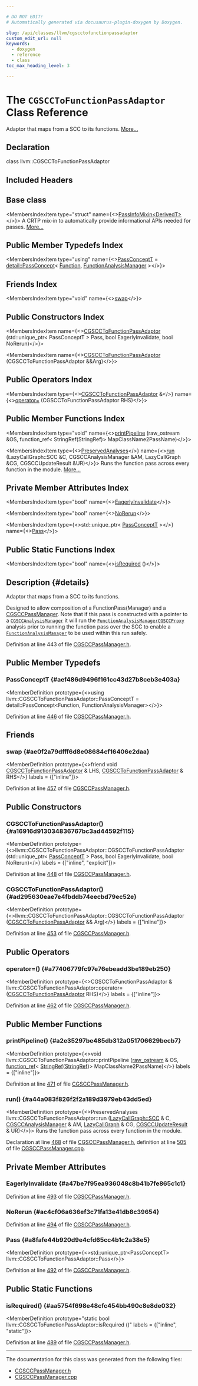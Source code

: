 ```yaml
---

# DO NOT EDIT!
# Automatically generated via docusaurus-plugin-doxygen by Doxygen.

slug: /api/classes/llvm/cgscctofunctionpassadaptor
custom_edit_url: null
keywords:
  - doxygen
  - reference
  - class
toc_max_heading_level: 3

---
```





# The `CGSCCToFunctionPassAdaptor` Class Reference

<DoxygenPage pluginConfig={pluginConfig}>

Adaptor that maps from a SCC to its functions. <a href="#details">More...</a>

## Declaration

<CodeBlock>class llvm::CGSCCToFunctionPassAdaptor</CodeBlock>

## Included Headers

<IncludesList>
<IncludesListItem
  filePath="llvm/Analysis/CGSCCPassManager.h"
  permalink="/docs/api/files/include/include/llvm/include/llvm/analysis/cgsccpassmanager-h"
  isLocal="true" />
</IncludesList>

## Base class

<MembersIndex>

<MembersIndexItem
  type="struct"
  name={<><a href="/docs/api/structs/llvm/passinfomixin">PassInfoMixin&lt;DerivedT&gt;</a></>}>
A CRTP mix-in to automatically provide informational APIs needed for passes. <a href="/docs/api/structs/llvm/passinfomixin/#details">More...</a>
</MembersIndexItem>

</MembersIndex>

## Public Member Typedefs Index

<MembersIndex>

<MembersIndexItem
  type="using"
  name={<><a href="#aef486d9496f161cc43d27b8ceb3e403a">PassConceptT</a> = <a href="/docs/api/structs/llvm/detail/passconcept">detail::PassConcept</a>&lt; <a href="/docs/api/classes/llvm/function">Function</a>, <a href="/docs/api/namespaces/llvm/#adce09a5a0de0e3177eb00e932734af2f">FunctionAnalysisManager</a> &gt;</>}>
</MembersIndexItem>

</MembersIndex>

## Friends Index

<MembersIndex>

<MembersIndexItem
  type="void"
  name={<><a href="#ae0f2a79dfff6d8e08684cf16406e2daa">swap</a></>}>
</MembersIndexItem>

</MembersIndex>

## Public Constructors Index

<MembersIndex>

<MembersIndexItem
  name={<><a href="#a16916d913034836767bc3ad44592f115">CGSCCToFunctionPassAdaptor</a> (std::unique&#95;ptr&lt; PassConceptT &gt; Pass, bool EagerlyInvalidate, bool NoRerun)</>}>
</MembersIndexItem>

<MembersIndexItem
  name={<><a href="#ad295630eae7e4fbddb74eecbd79ec52e">CGSCCToFunctionPassAdaptor</a> (CGSCCToFunctionPassAdaptor &amp;&amp;Arg)</>}>
</MembersIndexItem>

</MembersIndex>

## Public Operators Index

<MembersIndex>

<MembersIndexItem
  type={<><a href="/docs/api/classes/llvm/cgscctofunctionpassadaptor">CGSCCToFunctionPassAdaptor</a> &amp;</>}
  name={<><a href="#a77406779fc97e76ebeadd3be189eb250">operator=</a> (CGSCCToFunctionPassAdaptor RHS)</>}>
</MembersIndexItem>

</MembersIndex>

## Public Member Functions Index

<MembersIndex>

<MembersIndexItem
  type="void"
  name={<><a href="#a2e35297be485db312a051706629becb7">printPipeline</a> (raw&#95;ostream &amp;OS, function&#95;ref&lt; StringRef(StringRef)&gt; MapClassName2PassName)</>}>
</MembersIndexItem>

<MembersIndexItem
  type={<><a href="/docs/api/classes/llvm/preservedanalyses">PreservedAnalyses</a></>}
  name={<><a href="#a44a083f826f2f2a189d3979eb43dd5ed">run</a> (LazyCallGraph::SCC &amp;C, CGSCCAnalysisManager &amp;AM, LazyCallGraph &amp;CG, CGSCCUpdateResult &amp;UR)</>}>
Runs the function pass across every function in the module. <a href="#a44a083f826f2f2a189d3979eb43dd5ed">More...</a>
</MembersIndexItem>

</MembersIndex>

## Private Member Attributes Index

<MembersIndex>

<MembersIndexItem
  type="bool"
  name={<><a href="#a47be7f95ea936048c8b41b7fe865c1c1">EagerlyInvalidate</a></>}>
</MembersIndexItem>

<MembersIndexItem
  type="bool"
  name={<><a href="#ac4cf06a636ef3c71fa13e41db8c39654">NoRerun</a></>}>
</MembersIndexItem>

<MembersIndexItem
  type={<>std::unique&#95;ptr&lt; <a href="#aef486d9496f161cc43d27b8ceb3e403a">PassConceptT</a> &gt;</>}
  name={<><a href="#a8fafe44b920d9e4cfd65cc4b1c2a38e5">Pass</a></>}>
</MembersIndexItem>

</MembersIndex>

## Public Static Functions Index

<MembersIndex>

<MembersIndexItem
  type="bool"
  name={<><a href="#aa5754f698e48cfc454bb490c8e8de032">isRequired</a> ()</>}>
</MembersIndexItem>

</MembersIndex>

## Description {#details}

Adaptor that maps from a SCC to its functions.

Designed to allow composition of a FunctionPass(Manager) and a <a href="/docs/api/namespaces/llvm/#a4ded4558d2b58dcdd7a1736aa69a8bc4">CGSCCPassManager</a>. Note that if this pass is constructed with a pointer to a <code><a href="/docs/api/namespaces/llvm/#a571b2bbf074b46c75300bd8f14c5ab72">CGSCCAnalysisManager</a></code> it will run the <code><a href="/docs/api/classes/llvm/functionanalysismanagercgsccproxy">FunctionAnalysisManagerCGSCCProxy</a></code> analysis prior to running the function pass over the SCC to enable a <code><a href="/docs/api/namespaces/llvm/#adce09a5a0de0e3177eb00e932734af2f">FunctionAnalysisManager</a></code> to be used within this run safely.

Definition at line 443 of file <a href="/docs/api/files/include/include/llvm/include/llvm/analysis/cgsccpassmanager-h">CGSCCPassManager.h</a>.

<SectionDefinition>

## Public Member Typedefs

### PassConceptT {#aef486d9496f161cc43d27b8ceb3e403a}

<MemberDefinition
  prototype={<>using llvm::CGSCCToFunctionPassAdaptor::PassConceptT =  detail::PassConcept&lt;Function, FunctionAnalysisManager&gt;</>}>

Definition at line <a href="/docs/api/files/include/include/llvm/include/llvm/analysis/cgsccpassmanager-h/#l00446">446</a> of file <a href="/docs/api/files/include/include/llvm/include/llvm/analysis/cgsccpassmanager-h">CGSCCPassManager.h</a>.
</MemberDefinition>

</SectionDefinition>

<SectionDefinition>

## Friends

### swap {#ae0f2a79dfff6d8e08684cf16406e2daa}

<MemberDefinition
  prototype={<>friend void <a href="/docs/api/classes/llvm/cgscctofunctionpassadaptor">CGSCCToFunctionPassAdaptor</a> &amp; LHS, <a href="/docs/api/classes/llvm/cgscctofunctionpassadaptor">CGSCCToFunctionPassAdaptor</a> &amp; RHS</>}
  labels = {["inline"]}>

Definition at line <a href="/docs/api/files/include/include/llvm/include/llvm/analysis/cgsccpassmanager-h/#l00457">457</a> of file <a href="/docs/api/files/include/include/llvm/include/llvm/analysis/cgsccpassmanager-h">CGSCCPassManager.h</a>.
</MemberDefinition>

</SectionDefinition>

<SectionDefinition>

## Public Constructors

### CGSCCToFunctionPassAdaptor() {#a16916d913034836767bc3ad44592f115}

<MemberDefinition
  prototype={<>llvm::CGSCCToFunctionPassAdaptor::CGSCCToFunctionPassAdaptor (std::unique&#95;ptr&lt; <a href="#aef486d9496f161cc43d27b8ceb3e403a">PassConceptT</a> &gt; Pass, bool EagerlyInvalidate, bool NoRerun)</>}
  labels = {["inline", "explicit"]}>

Definition at line <a href="/docs/api/files/include/include/llvm/include/llvm/analysis/cgsccpassmanager-h/#l00448">448</a> of file <a href="/docs/api/files/include/include/llvm/include/llvm/analysis/cgsccpassmanager-h">CGSCCPassManager.h</a>.
</MemberDefinition>

### CGSCCToFunctionPassAdaptor() {#ad295630eae7e4fbddb74eecbd79ec52e}

<MemberDefinition
  prototype={<>llvm::CGSCCToFunctionPassAdaptor::CGSCCToFunctionPassAdaptor (<a href="/docs/api/classes/llvm/cgscctofunctionpassadaptor">CGSCCToFunctionPassAdaptor</a> &amp;&amp; Arg)</>}
  labels = {["inline"]}>

Definition at line <a href="/docs/api/files/include/include/llvm/include/llvm/analysis/cgsccpassmanager-h/#l00453">453</a> of file <a href="/docs/api/files/include/include/llvm/include/llvm/analysis/cgsccpassmanager-h">CGSCCPassManager.h</a>.
</MemberDefinition>

</SectionDefinition>

<SectionDefinition>

## Public Operators

### operator=() {#a77406779fc97e76ebeadd3be189eb250}

<MemberDefinition
  prototype={<>CGSCCToFunctionPassAdaptor &amp; llvm::CGSCCToFunctionPassAdaptor::operator= (<a href="/docs/api/classes/llvm/cgscctofunctionpassadaptor">CGSCCToFunctionPassAdaptor</a> RHS)</>}
  labels = {["inline"]}>

Definition at line <a href="/docs/api/files/include/include/llvm/include/llvm/analysis/cgsccpassmanager-h/#l00462">462</a> of file <a href="/docs/api/files/include/include/llvm/include/llvm/analysis/cgsccpassmanager-h">CGSCCPassManager.h</a>.
</MemberDefinition>

</SectionDefinition>

<SectionDefinition>

## Public Member Functions

### printPipeline() {#a2e35297be485db312a051706629becb7}

<MemberDefinition
  prototype={<>void llvm::CGSCCToFunctionPassAdaptor::printPipeline (<a href="/docs/api/classes/llvm/raw-ostream">raw&#95;ostream</a> &amp; OS, <a href="/docs/api/classes/llvm/function-ref">function&#95;ref</a>&lt; <a href="/docs/api/classes/llvm/stringref">StringRef</a>(<a href="/docs/api/classes/llvm/stringref">StringRef</a>)&gt; MapClassName2PassName)</>}
  labels = {["inline"]}>

Definition at line <a href="/docs/api/files/include/include/llvm/include/llvm/analysis/cgsccpassmanager-h/#l00471">471</a> of file <a href="/docs/api/files/include/include/llvm/include/llvm/analysis/cgsccpassmanager-h">CGSCCPassManager.h</a>.
</MemberDefinition>

### run() {#a44a083f826f2f2a189d3979eb43dd5ed}

<MemberDefinition
  prototype={<>PreservedAnalyses llvm::CGSCCToFunctionPassAdaptor::run (<a href="/docs/api/classes/llvm/lazycallgraph/scc">LazyCallGraph::SCC</a> &amp; C, <a href="/docs/api/namespaces/llvm/#a571b2bbf074b46c75300bd8f14c5ab72">CGSCCAnalysisManager</a> &amp; AM, <a href="/docs/api/classes/llvm/lazycallgraph">LazyCallGraph</a> &amp; CG, <a href="/docs/api/structs/llvm/cgsccupdateresult">CGSCCUpdateResult</a> &amp; UR)</>}>
Runs the function pass across every function in the module.

Declaration at line <a href="/docs/api/files/include/include/llvm/include/llvm/analysis/cgsccpassmanager-h/#l00468">468</a> of file <a href="/docs/api/files/include/include/llvm/include/llvm/analysis/cgsccpassmanager-h">CGSCCPassManager.h</a>, definition at line <a href="/docs/api/files/lib/lib/analysis/cgsccpassmanager-cpp/#l00505">505</a> of file <a href="/docs/api/files/lib/lib/analysis/cgsccpassmanager-cpp">CGSCCPassManager.cpp</a>.
</MemberDefinition>

</SectionDefinition>

<SectionDefinition>

## Private Member Attributes

### EagerlyInvalidate {#a47be7f95ea936048c8b41b7fe865c1c1}

<MemberDefinition
  prototype="bool llvm::CGSCCToFunctionPassAdaptor::EagerlyInvalidate">

Definition at line <a href="/docs/api/files/include/include/llvm/include/llvm/analysis/cgsccpassmanager-h/#l00493">493</a> of file <a href="/docs/api/files/include/include/llvm/include/llvm/analysis/cgsccpassmanager-h">CGSCCPassManager.h</a>.
</MemberDefinition>

### NoRerun {#ac4cf06a636ef3c71fa13e41db8c39654}

<MemberDefinition
  prototype="bool llvm::CGSCCToFunctionPassAdaptor::NoRerun">

Definition at line <a href="/docs/api/files/include/include/llvm/include/llvm/analysis/cgsccpassmanager-h/#l00494">494</a> of file <a href="/docs/api/files/include/include/llvm/include/llvm/analysis/cgsccpassmanager-h">CGSCCPassManager.h</a>.
</MemberDefinition>

### Pass {#a8fafe44b920d9e4cfd65cc4b1c2a38e5}

<MemberDefinition
  prototype={<>std::unique&#95;ptr&lt;PassConceptT&gt; llvm::CGSCCToFunctionPassAdaptor::Pass</>}>

Definition at line <a href="/docs/api/files/include/include/llvm/include/llvm/analysis/cgsccpassmanager-h/#l00492">492</a> of file <a href="/docs/api/files/include/include/llvm/include/llvm/analysis/cgsccpassmanager-h">CGSCCPassManager.h</a>.
</MemberDefinition>

</SectionDefinition>

<SectionDefinition>

## Public Static Functions

### isRequired() {#aa5754f698e48cfc454bb490c8e8de032}

<MemberDefinition
  prototype="static bool llvm::CGSCCToFunctionPassAdaptor::isRequired ()"
  labels = {["inline", "static"]}>

Definition at line <a href="/docs/api/files/include/include/llvm/include/llvm/analysis/cgsccpassmanager-h/#l00489">489</a> of file <a href="/docs/api/files/include/include/llvm/include/llvm/analysis/cgsccpassmanager-h">CGSCCPassManager.h</a>.
</MemberDefinition>

</SectionDefinition>

<hr/>

The documentation for this class was generated from the following files:

<ul>
<li><a href="/docs/api/files/include/include/llvm/include/llvm/analysis/cgsccpassmanager-h">CGSCCPassManager.h</a></li>
<li><a href="/docs/api/files/lib/lib/analysis/cgsccpassmanager-cpp">CGSCCPassManager.cpp</a></li>
</ul>

</DoxygenPage>
